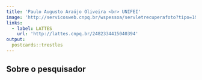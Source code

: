 ---
title: 'Paulo Augusto Araújo Oliveira <br> UNIFEI'
image: 'http://servicosweb.cnpq.br/wspessoa/servletrecuperafoto?tipo=1&id=K1585962D0'
links:
  - label: LATTES
    url: 'http://lattes.cnpq.br/2482334415040394'
output:
  postcards::trestles
---


<div style="text-align: justify">


## Sobre o pesquisador




